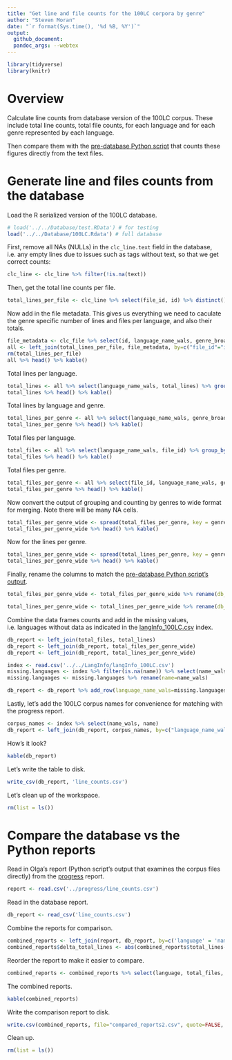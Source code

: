 ```yaml
---
title: "Get line and file counts for the 100LC corpora by genre"
author: "Steven Moran"
date: "`r format(Sys.time(), '%d %B, %Y')`"
output:
  github_document:
  pandoc_args: --webtex
---
```


```r
library(tidyverse)
library(knitr)
```

# Overview

Calculate line counts from database version of the 100LC corpus. These include total line counts, total file counts, for each language and for each genre represented by each language.

Then compare them with the [pre-database Python script](../progress/line_counts.py) that counts these figures directly from the text files.


# Generate line and files counts from the database

Load the R serialized version of the 100LC database.

```r
# load('../../Database/test.RData') # for testing
load('../../Database/100LC.Rdata') # full database
```

First, remove all NAs (NULLs) in the `clc_line.text` field in the database, i.e. any empty lines due to issues such as tags without text, so that we get correct counts:

```r
clc_line <- clc_line %>% filter(!is.na(text))
```

Then, get the total line counts per file.

```r
total_lines_per_file <- clc_line %>% select(file_id, id) %>% distinct() %>% group_by(file_id) %>% summarize(total_lines = n())
```

Now add in the file metadata. This gives us everything we need to caculate the genre specific number of lines and files per language, and also their totals.

```r
file_metadata <- clc_file %>% select(id, language_name_wals, genre_broad)
all <- left_join(total_lines_per_file, file_metadata, by=c("file_id"="id"))
rm(total_lines_per_file)
all %>% head() %>% kable()
```

Total lines per language.

```r
total_lines <- all %>% select(language_name_wals, total_lines) %>% group_by(language_name_wals) %>% summarize(db_total_lines = sum(total_lines))
total_lines %>% head() %>% kable()
```

Total lines by language and genre.

```r
total_lines_per_genre <- all %>% select(language_name_wals, genre_broad, total_lines) %>% group_by(language_name_wals, genre_broad) %>% summarize(genre_lines=sum(total_lines))
total_lines_per_genre %>% head() %>% kable()
```

Total files per language.

```r
total_files <- all %>% select(language_name_wals, file_id) %>% group_by(language_name_wals) %>% summarize(db_total_files = n())
total_files %>% head() %>% kable()
```

Total files per genre.

```r
total_files_per_genre <- all %>% select(file_id, language_name_wals, genre_broad) %>% group_by(language_name_wals, genre_broad) %>% summarize(genre_files = n())
total_files_per_genre %>% head() %>% kable()
```

Now convert the output of grouping and counting by genres to wide format for merging. Note there will be many NA cells.

```r
total_files_per_genre_wide <- spread(total_files_per_genre, key = genre_broad, value = genre_files)
total_files_per_genre_wide %>% head() %>% kable()
```

Now for the lines per genre.

```r
total_lines_per_genre_wide <- spread(total_lines_per_genre, key = genre_broad, value = genre_lines)
total_lines_per_genre_wide %>% head() %>% kable()
```

Finally, rename the columns to match the [pre-database Python script's output](../progress/line_counts.csv). 

```r
total_files_per_genre_wide <- total_files_per_genre_wide %>% rename(db_conversation_files = conversation, db_fiction_files = fiction, db_grammar_files = grammar, db_non_fiction_files = 'non-fiction', db_professional_files = professional)

total_lines_per_genre_wide <- total_lines_per_genre_wide %>% rename(db_conversation_lines = conversation, db_fiction_lines = fiction, db_grammar_lines = grammar, db_non_fiction_lines = 'non-fiction', db_professional_lines = professional)
```

Combine the data frames counts and add in the missing values, i.e. languages without data as indicated in the [langInfo_100LC.csv](../../LangInfo/langInfo_100LC.csv) index.

```r
db_report <- left_join(total_files, total_lines)
db_report <- left_join(db_report, total_files_per_genre_wide)
db_report <- left_join(db_report, total_lines_per_genre_wide)

index <- read.csv('../../LangInfo/langInfo_100LC.csv')
missing.languages <- index %>% filter(is.na(name)) %>% select(name_wals)
missing.languages <- missing.languages %>% rename(name=name_wals)

db_report <- db_report %>% add_row(language_name_wals=missing.languages$name)
```

Lastly, let's add the 100LC corpus names for convenience for matching with the progress report.

```r
corpus_names <- index %>% select(name_wals, name)
db_report <- left_join(db_report, corpus_names, by=c("language_name_wals" = "name_wals"))
```

How's it look?

```r
kable(db_report)
```

Let's write the table to disk.

```r
write_csv(db_report, 'line_counts.csv')
```

Let's clean up of the workspace.

```r
rm(list = ls())
```


# Compare the database vs the Python reports

Read in Olga's report (Python script's output that examines the corpus files directly) from the [progress](../progress/) report.

```r
report <- read.csv('../progress/line_counts.csv')
```

Read in the database report.

```r
db_report <- read_csv('line_counts.csv')
```

Combine the reports for comparison.

```r
combined_reports <- left_join(report, db_report, by=c('language' = 'name'))
combined_reports$delta_total_lines <- abs(combined_reports$total_lines-combined_reports$db_total_lines)
```

Reorder the report to make it easier to compare.

```r
combined_reports <- combined_reports %>% select(language, total_files, db_total_files, fiction_files, db_fiction_files ,non.fiction_files, db_non_fiction_files, conversation_files, db_conversation_files, professional_files, db_professional_files, grammar_files, db_grammar_files, fiction_lines, db_fiction_lines, non.fiction_lines, db_non_fiction_lines, conversation_lines, db_conversation_lines, professional_lines, db_professional_lines, grammar_lines, db_grammar_lines, total_lines, db_total_lines, delta_total_lines)
```

The combined reports.

```r
kable(combined_reports)
```

Write the comparison report to disk.

```r
write.csv(combined_reports, file="compared_reports2.csv", quote=FALSE, row.names=FALSE)
```

Clean up.

```r
rm(list = ls())
```

